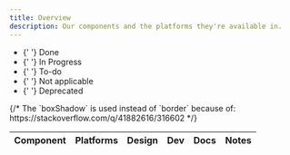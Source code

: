 ```yaml
---
title: Overview
description: Our components and the platforms they're available in.
---
```



<ul aria-hidden="true" className="flex black-300 mb2">
    <li className="mr4 flex items-center">
        <Dot status="done" />{' '}
        <Text size={2} className="ml2">
            Done
        </Text>
    </li>
    <li className="mr4 flex items-center">
        <Dot status="in-progress" />{' '}
        <Text size={2} className="ml2">
            In Progress
        </Text>
    </li>
    <li className="mr4 flex items-center">
        <Dot status="to-do" />{' '}
        <Text size={2} className="ml2">
            To-do
        </Text>
    </li>
    <li className="mr4 flex items-center">
        <Dot status="wont-do" />{' '}
        <Text size={2} className="ml2">
            Not applicable
        </Text>
    </li>
    <li className="mr4 flex items-center">
        <Dot status="deprecated" />{' '}
        <Text size={2} className="ml2">
            Deprecated
        </Text>
    </li>
</ul>

<table className="w-100">
    <thead className="tl">
        <tr>
            {/*
                The `boxShadow` is used instead of `border` because of:
                https://stackoverflow.com/q/41882616/316602
            */}
            <th
                className="pt3 pr2 pb2 v-top top0 bg-white"
                style={{ position: 'sticky', boxShadow: '0px 2px 0px 0px ' + tpColorGray300 }}
            >
                <Text size={2}>Component</Text>
            </th>
            <th
                className="pt3 ph2 pb2 v-top top0 bg-white"
                style={{ position: 'sticky', boxShadow: '0px 2px 0px 0px ' + tpColorGray300 }}
            >
                <Text size={2}>Platforms</Text>
            </th>
            <th
                className="pt3 ph3 pb2 v-top top0 bg-white"
                style={{
                    width: '1%',
                    position: 'sticky',
                    boxShadow: '0px 2px 0px 0px ' + tpColorGray300,
                }}
            >
                <Text size={2}>Design</Text>
            </th>
            <th
                className="pt3 ph3 pb2 v-top top0 bg-white"
                style={{
                    width: '1%',
                    position: 'sticky',
                    boxShadow: '0px 2px 0px 0px ' + tpColorGray300,
                }}
            >
                <Text size={2}>Dev</Text>
            </th>
            <th
                className="pt3 ph3 pb2 v-top top0 bg-white"
                style={{
                    width: '1%',
                    position: 'sticky',
                    boxShadow: '0px 2px 0px 0px ' + tpColorGray300,
                }}
            >
                <Text size={2}>Docs</Text>
            </th>
            <th
                className="pt3 ph4 pb2 v-top top0 bg-white"
                style={{ position: 'sticky', boxShadow: '0px 2px 0px 0px ' + tpColorGray300 }}
            >
                <Text size={2}>Notes</Text>
            </th>
        </tr>
    </thead>
    <tbody>
        <ComponentRow
            name="Alert"
            usage={{
                design: 'to-do',
                development: 'to-do',
                documentation: 'to-do',
            }}
            react={{
                design: 'to-do',
                development: 'to-do',
                documentation: 'to-do',
            }}
            scss={{
                design: 'to-do',
                development: 'done',
                documentation: 'done',
            }}
            ios={{
                design: 'to-do',
                development: 'to-do',
                documentation: 'to-do',
            }}
            android={{
                design: 'to-do',
                development: 'to-do',
                documentation: 'to-do',
            }}
            note="The Alert component was created before the Design Systems team existed. It will be re-designed in the future."
        />
        <ComponentRow
            name="Avatar"
            usage={{ design: 'done', development: 'to-do', documentation: 'to-do' }}
            react={{ design: 'done', development: 'done', documentation: 'done' }}
            scss={{ design: 'done', development: 'done', documentation: 'done' }}
            ios={{ design: 'to-do', development: 'to-do', documentation: 'to-do' }}
            android={{ design: 'to-do', development: 'to-do', documentation: 'to-do' }}
        />
        <ComponentRow
            name="Block List"
            usage={{ design: 'to-do', development: 'to-do', documentation: 'to-do' }}
            react={{ design: 'to-do', development: 'done', documentation: 'done' }}
            scss={{ design: 'to-do', development: 'done', documentation: 'done' }}
            ios={{ design: 'to-do', development: 'to-do', documentation: 'to-do' }}
            android={{ design: 'to-do', development: 'to-do', documentation: 'to-do' }}
            note="The Block List component was created before the Design Systems team existed. It may be re-designed or deprecated in the future."
        />
        <ComponentRow
            name="Button"
            usage={{ design: 'done', development: 'done', documentation: 'done' }}
            react={{ design: 'done', development: 'done', documentation: 'done' }}
            scss={{ design: 'done', development: 'done', documentation: 'done' }}
            ios={{ design: 'done', development: 'done', documentation: 'to-do' }}
            android={{ design: 'done', development: 'in-progress', documentation: 'to-do' }}
        />
        <ComponentRow
            name="Button Row"
            usage={{ design: 'to-do', development: 'to-do', documentation: 'to-do' }}
            react={{ design: 'done', development: 'done', documentation: 'done' }}
            scss={{ design: 'done', development: 'done', documentation: 'done' }}
            ios={{ design: 'done', development: 'done', documentation: 'to-do' }}
            android={{ design: 'done', development: 'to-do', documentation: 'to-do' }}
        />
        <ComponentRow
            name="Carousel"
            usage={{ design: 'done', development: 'to-do', documentation: 'to-do' }}
            react={{ design: 'done', development: 'done', documentation: 'done' }}
            scss={{ design: 'wont-do', development: 'wont-do', documentation: 'wont-do' }}
            ios={{ design: 'to-do', development: 'to-do', documentation: 'to-do' }}
            android={{ design: 'to-do', development: 'to-do', documentation: 'to-do' }}
        />
        <ComponentRow
            name="Checkbox"
            usage={{ design: 'done', development: 'to-do', documentation: 'to-do' }}
            react={{ design: 'done', development: 'done', documentation: 'done' }}
            scss={{ design: 'done', development: 'done', documentation: 'done' }}
            ios={{ design: 'done', development: 'done', documentation: 'to-do' }}
            android={{ design: 'done', development: 'to-do', documentation: 'to-do' }}
        />
        <ComponentRow
            name="Date Picker"
            usage={{ design: 'to-do', development: 'to-do', documentation: 'to-do' }}
            react={{ design: 'to-do', development: 'done', documentation: 'done' }}
            scss={{ design: 'wont-do', development: 'wont-do', documentation: 'wont-do' }}
            ios={{ design: 'to-do', development: 'to-do', documentation: 'to-do' }}
            android={{ design: 'to-do', development: 'to-do', documentation: 'to-do' }}
        />
        <ComponentRow
            name="Dropdown"
            usage={{ design: 'done', development: 'to-do', documentation: 'to-do' }}
            react={{ design: 'done', development: 'done', documentation: 'done' }}
            scss={{ design: 'done', development: 'done', documentation: 'done' }}
            ios={{ design: 'done', development: 'done', documentation: 'to-do' }}
            android={{ design: 'done', development: 'to-do', documentation: 'to-do' }}
            note="This component is called `Select` in React and SCSS. It will be renamed in the future."
        />
        <ComponentRow
            name="Fieldset"
            usage={{ design: 'to-do', development: 'to-do', documentation: 'to-do' }}
            react={{ design: 'to-do', development: 'to-do', documentation: 'to-do' }}
            scss={{ design: 'to-do', development: 'done', documentation: 'done' }}
            ios={{ design: 'to-do', development: 'to-do', documentation: 'to-do' }}
            android={{ design: 'to-do', development: 'to-do', documentation: 'to-do' }}
            note="The Fieldset component was created before the Design Systems team existed. We may deprecate it in the future."
        />
        <ComponentRow
            name="Form Note"
            usage={{ design: 'to-do', development: 'to-do', documentation: 'to-do' }}
            react={{ design: 'done', development: 'done', documentation: 'done' }}
            scss={{ design: 'done', development: 'done', documentation: 'done' }}
            ios={{ design: 'to-do', development: 'to-do', documentation: 'to-do' }}
            android={{ design: 'to-do', development: 'to-do', documentation: 'to-do' }}
        />
        <ComponentRow
            name="Grid"
            usage={{ design: 'done', development: 'done', documentation: 'done' }}
            react={{ design: 'done', development: 'done', documentation: 'done' }}
            scss={{ design: 'deprecated', development: 'deprecated', documentation: 'deprecated' }}
            ios={{ design: 'wont-do', development: 'wont-do', documentation: 'wont-do' }}
            android={{ design: 'wont-do', development: 'wont-do', documentation: 'wont-do' }}
        />
        <ComponentRow
            name="Horizontal Rule"
            usage={{ design: 'to-do', development: 'to-do', documentation: 'to-do' }}
            react={{ design: 'to-do', development: 'to-do', documentation: 'to-do' }}
            scss={{ design: 'to-do', development: 'done', documentation: 'done' }}
            ios={{ design: 'to-do', development: 'to-do', documentation: 'to-do' }}
            android={{ design: 'to-do', development: 'to-do', documentation: 'to-do' }}
            note="The Horizontal Rule component was created before the Design Systems team existed. We may re-design it in the future."
        />
        <ComponentRow
            name="Image"
            usage={{ design: 'to-do', development: 'to-do', documentation: 'to-do' }}
            react={{ design: 'to-do', development: 'in-progress', documentation: 'in-progress' }}
            scss={{ design: 'to-do', development: 'done', documentation: 'done' }}
            ios={{ design: 'to-do', development: 'to-do', documentation: 'to-do' }}
            android={{ design: 'to-do', development: 'to-do', documentation: 'to-do' }}
            note="The Image component handles lazy-loading and responsive images in React. The SCSS version is different and handles visual image styles."
        />
        <ComponentRow
            name="Input (Text Field)"
            usage={{ design: 'done', development: 'to-do', documentation: 'to-do' }}
            react={{ design: 'done', development: 'done', documentation: 'done' }}
            scss={{ design: 'done', development: 'done', documentation: 'done' }}
            ios={{ design: 'done', development: 'done', documentation: 'to-do' }}
            android={{ design: 'done', development: 'to-do', documentation: 'to-do' }}
            note="Will soon be renamed to Text Field for greater cross-platform consistency."
        />
        <ComponentRow
            name="Input Row"
            usage={{ design: 'to-do', development: 'to-do', documentation: 'to-do' }}
            react={{ design: 'done', development: 'done', documentation: 'done' }}
            scss={{ design: 'done', development: 'done', documentation: 'done' }}
            ios={{ design: 'to-do', development: 'to-do', documentation: 'to-do' }}
            android={{ design: 'to-do', development: 'to-do', documentation: 'to-do' }}
        />
        <ComponentRow
            name="Label"
            usage={{ design: 'to-do', development: 'to-do', documentation: 'to-do' }}
            react={{ design: 'done', development: 'done', documentation: 'done' }}
            scss={{ design: 'done', development: 'done', documentation: 'done' }}
            ios={{ design: 'done', development: 'done', documentation: 'to-do' }}
            android={{ design: 'done', development: 'to-do', documentation: 'to-do' }}
        />
        <ComponentRow
            name="Link"
            usage={{ design: 'done', development: 'to-do', documentation: 'to-do' }}
            react={{ design: 'done', development: 'done', documentation: 'done' }}
            scss={{ design: 'done', development: 'done', documentation: 'done' }}
            ios={{ design: 'wont-do', development: 'wont-do', documentation: 'wont-do' }}
            android={{ design: 'wont-do', development: 'wont-do', documentation: 'wont-do' }}
            note="This component is specific to web since web has a distinction between buttons and links (anchor tags)."
        />
        <ComponentRow
            name="List"
            usage={{ design: 'to-do', development: 'to-do', documentation: 'to-do' }}
            react={{ design: 'done', development: 'done', documentation: 'done' }}
            scss={{ design: 'done', development: 'done', documentation: 'done' }}
            ios={{ design: 'to-do', development: 'to-do', documentation: 'to-do' }}
            android={{ design: 'to-do', development: 'to-do', documentation: 'to-do' }}
        />
        <ComponentRow
            name="Loader Dots"
            usage={{ design: 'to-do', development: 'to-do', documentation: 'to-do' }}
            react={{ design: 'done', development: 'done', documentation: 'done' }}
            scss={{ design: 'wont-do', development: 'wont-do', documentation: 'wont-do' }}
            ios={{ design: 'to-do', development: 'done', documentation: 'to-do' }}
            android={{ design: 'to-do', development: 'to-do', documentation: 'to-do' }}
            note="The Loader Dots component was created before the Design Systems team existed. We may re-design it in the future."
        />
        <ComponentRow
            name="Modal (Modal Default)"
            usage={{ design: 'done', development: 'done', documentation: 'done' }}
            react={{ design: 'done', development: 'done', documentation: 'done' }}
            scss={{ design: 'wont-do', development: 'wont-do', documentation: 'wont-do' }}
            ios={{ design: 'to-do', development: 'to-do', documentation: 'to-do' }}
            android={{ design: 'to-do', development: 'to-do', documentation: 'to-do' }}
            note="This component will be renamed to Modal in the future."
        />
        <ComponentRow
            name="Modal Standard"
            usage={{ design: 'deprecated', development: 'deprecated', documentation: 'deprecated' }}
            react={{ design: 'deprecated', development: 'deprecated', documentation: 'deprecated' }}
            scss={{ design: 'deprecated', development: 'deprecated', documentation: 'deprecated' }}
            ios={{ design: 'deprecated', development: 'deprecated', documentation: 'deprecated' }}
            android={{
                design: 'deprecated',
                development: 'deprecated',
                documentation: 'deprecated',
            }}
            status="This component was deprecated in favor of Modal Default."
        />
        <ComponentRow
            name="Progress Bar"
            usage={{ design: 'to-do', development: 'to-do', documentation: 'to-do' }}
            react={{ design: 'to-do', development: 'done', documentation: 'to-do' }}
            scss={{ design: 'wont-do', development: 'wont-do', documentation: 'wont-do' }}
            ios={{ design: 'to-do', development: 'to-do', documentation: 'to-do' }}
            android={{ design: 'to-do', development: 'to-do', documentation: 'to-do' }}
            note="The Progress Bar component was created before the Design Systems team existed. We may re-design it in the future."
        />
        <ComponentRow
            name="Radio"
            usage={{ design: 'done', development: 'to-do', documentation: 'to-do' }}
            react={{ design: 'done', development: 'done', documentation: 'done' }}
            scss={{ design: 'done', development: 'done', documentation: 'done' }}
            ios={{ design: 'done', development: 'done', documentation: 'to-do' }}
            android={{ design: 'done', development: 'to-do', documentation: 'to-do' }}
        />
        <ComponentRow
            name="Service Card"
            usage={{ design: 'done', development: 'done', documentation: 'done' }}
            react={{ design: 'done', development: 'done', documentation: 'done' }}
            scss={{ design: 'wont-do', development: 'wont-do', documentation: 'wont-do' }}
            ios={{ design: 'to-do', development: 'to-do', documentation: 'to-do' }}
            android={{ design: 'to-do', development: 'to-do', documentation: 'to-do' }}
        />
        <ComponentRow
            name="Star Rating"
            usage={{ design: 'to-do', development: 'wont-do', documentation: 'to-do' }}
            react={{ design: 'to-do', development: 'done', documentation: 'done' }}
            scss={{ design: 'to-do', development: 'done', documentation: 'done' }}
            ios={{ design: 'to-do', development: 'to-do', documentation: 'to-do' }}
            android={{ design: 'to-do', development: 'to-do', documentation: 'to-do' }}
            note="The Star Rating component was created before the Design Systems team existed. We may re-design it in the future."
        />
        <ComponentRow
            name="Table"
            usage={{ design: 'to-do', development: 'to-do', documentation: 'to-do' }}
            react={{ design: 'wont-do', development: 'wont-do', documentation: 'wont-do' }}
            scss={{ design: 'done', development: 'done', documentation: 'done' }}
            ios={{ design: 'to-do', development: 'to-do', documentation: 'to-do' }}
            android={{ design: 'to-do', development: 'to-do', documentation: 'to-do' }}
            note="The Table component was created before the Design Systems team existed. We may re-design it in the future."
        />
        <ComponentRow
            name="Text Area"
            usage={{ design: 'done', development: 'to-do', documentation: 'to-do' }}
            react={{ design: 'done', development: 'done', documentation: 'done' }}
            scss={{ design: 'done', development: 'done', documentation: 'done' }}
            ios={{ design: 'done', development: 'done', documentation: 'done' }}
            android={{ design: 'done', development: 'to-do', documentation: 'to-do' }}
        />
        <ComponentRow
            name="Tooltip"
            usage={{ design: 'done', development: 'done', documentation: 'done' }}
            react={{ design: 'done', development: 'done', documentation: 'done' }}
            scss={{ design: 'wont-do', development: 'wont-do', documentation: 'wont-do' }}
            ios={{ design: 'to-do', development: 'to-do', documentation: 'to-do' }}
            android={{ design: 'to-do', development: 'to-do', documentation: 'to-do' }}
        />
        <ComponentRow
            name="Type"
            usage={{ design: 'done', development: 'to-do', documentation: 'to-do' }}
            react={{ design: 'done', development: 'done', documentation: 'done' }}
            scss={{ design: 'done', development: 'done', documentation: 'done' }}
            ios={{ design: 'done', development: 'done', documentation: 'to-do' }}
            android={{ design: 'done', development: 'to-do', documentation: 'to-do' }}
        />
        <ComponentRow
            name="Wrap"
            usage={{ design: 'to-do', development: 'to-do', documentation: 'to-do' }}
            react={{ design: 'done', development: 'done', documentation: 'done' }}
            scss={{ design: 'done', development: 'done', documentation: 'done' }}
            ios={{ design: 'wont-do', development: 'wont-do', documentation: 'wont-do' }}
            android={{ design: 'wont-do', development: 'wont-do', documentation: 'wont-do' }}
            note="The Wrap component was created before the Design Systems team existed. We may re-design it in the future."
        />
    </tbody>
</table>
